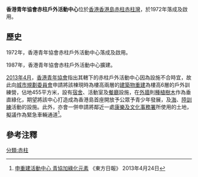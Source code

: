 '''香港青年協會赤柱戶外活動中心'''位於[[香港|香港]][[香港島|香港島]][[赤柱|赤柱]][[赤柱灣|赤柱灣]]，於1972年落成及啟用。

== 歷史 ==
1972年，香港青年協會赤柱戶外活動中心落成及啟用。

1987年，香港青年協會赤柱戶外活動中心擴建。

[[2013年4月|2013年4月]]，[[香港青年協會|香港青年協會]]指出其轄下的赤柱戶外活動中心因為設施不合時宜，故此向[[城市規劃委員會|城市規劃委員會]]申請將該棟現時為樓高兩層的[[建築物|建築物]][[重建|重建]]為樓高6層的戶外訓練營，佔地455平方米，設有[[宿舍|宿舍]]、活動室及[[餐廳|餐廳]]設施，在[[外牆|外牆]]則[[種植|種植]][[樹木|樹木]]作為垂直綠化，期望將該中心打造成為香港島首座開放予公眾予青少年發展，及[[海|海]]、[[陸|陸]][[訓練|訓練]]活動的設施。此外，亦會一併申請將鄰近一處[[康樂及文化事務署|康樂及文化事務署]]所使用的土地，擬議作為緊急車輛通道<ref>[http://orientaldaily.on.cc/cnt/news/20130424/00176_022.html 申重建活動中心 青協加綠化元素] 《東方日報》 2013年4月24日</ref>。

== 參考注釋 ==
{{reflist}}

[[分類:赤柱|分類:赤柱]]